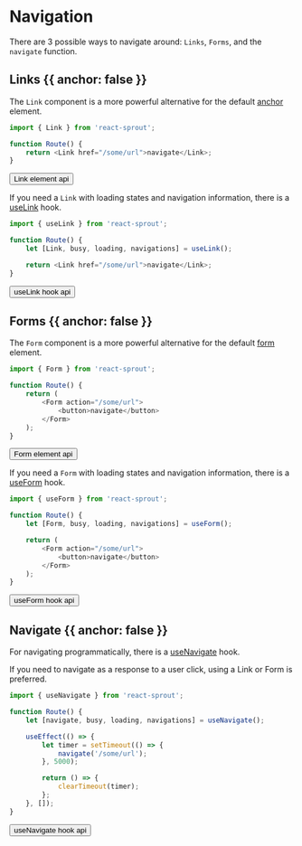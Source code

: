 # Navigation

There are 3 possible ways to navigate around: `Links`, `Forms`, and the `navigate` function.

## Links {{ anchor: false }}

The `Link` component is a more powerful alternative for the default [anchor](https://developer.mozilla.org/en-US/docs/Web/HTML/Element/a) element.

```javascript
import { Link } from 'react-sprout';

function Route() {
	return <Link href="/some/url">navigate</Link>;
}
```

<div className="not-prose flex flex-col items-end">
	<Button href="/components/link" variant="text" arrow="right">
		Link element api
	</Button>
</div>

If you need a `Link` with loading states and navigation information, there is a [useLink](/hooks/use-link) hook.

```javascript
import { useLink } from 'react-sprout';

function Route() {
	let [Link, busy, loading, navigations] = useLink();

	return <Link href="/some/url">navigate</Link>;
}
```

<div className="not-prose flex flex-col items-end">
	<Button href="/hooks/use-link" variant="text" arrow="right">
		useLink hook api
	</Button>
</div>

## Forms {{ anchor: false }}

The `Form` component is a more powerful alternative for the default [form](https://developer.mozilla.org/en-US/docs/Web/HTML/Element/form) element.

```javascript
import { Form } from 'react-sprout';

function Route() {
	return (
		<Form action="/some/url">
			<button>navigate</button>
		</Form>
	);
}
```

<div className="not-prose flex flex-col items-end">
	<Button href="/components/form" variant="text" arrow="right">
		Form element api
	</Button>
</div>

If you need a `Form` with loading states and navigation information, there is a [useForm](/hooks/use-form) hook.

```javascript
import { useForm } from 'react-sprout';

function Route() {
	let [Form, busy, loading, navigations] = useForm();

	return (
		<Form action="/some/url">
			<button>navigate</button>
		</Form>
	);
}
```

<div className="not-prose flex flex-col items-end">
	<Button href="/hooks/use-form" variant="text" arrow="right">
		useForm hook api
	</Button>
</div>

## Navigate {{ anchor: false }}

For navigating programmatically, there is a [useNavigate](/hooks/use-navigate) hook.

<Info>
	If you need to navigate as a response to a user click, using a Link or Form is
	preferred.
</Info>

```javascript
import { useNavigate } from 'react-sprout';

function Route() {
	let [navigate, busy, loading, navigations] = useNavigate();

	useEffect(() => {
		let timer = setTimeout(() => {
			navigate('/some/url');
		}, 5000);

		return () => {
			clearTimeout(timer);
		};
	}, []);
}
```

<div className="not-prose flex flex-col items-end">
	<Button href="/hooks/use-navigate" variant="text" arrow="right">
		useNavigate hook api
	</Button>
</div>
